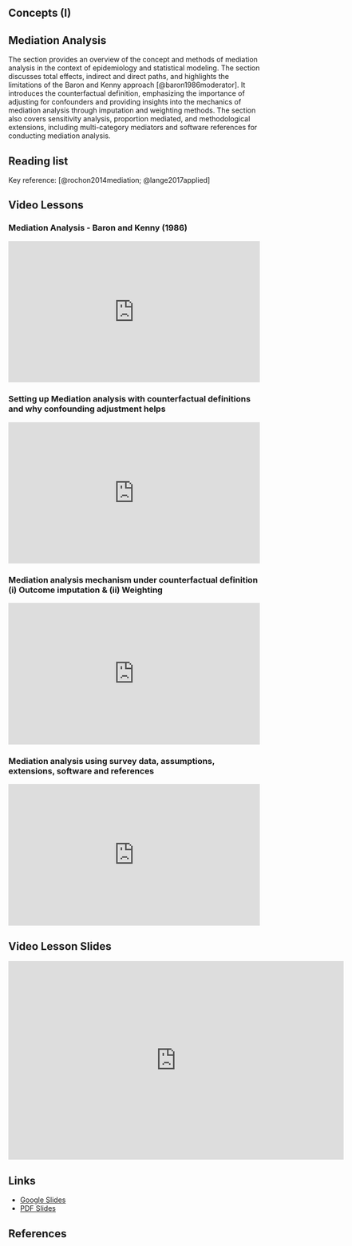 ## Concepts (I) {.unnumbered}

## Mediation Analysis

The section provides an overview of the concept and methods of mediation analysis in the context of epidemiology and statistical modeling. The section discusses total effects, indirect and direct paths, and highlights the limitations of the Baron and Kenny approach [@baron1986moderator]. It introduces the counterfactual definition, emphasizing the importance of adjusting for confounders and providing insights into the mechanics of mediation analysis through imputation and weighting methods. The section also covers sensitivity analysis, proportion mediated, and methodological extensions, including multi-category mediators and software references for conducting mediation analysis.

## Reading list

Key reference: [@rochon2014mediation; @lange2017applied]

## Video Lessons

::: callout-tip
### Mediation Analysis - Baron and Kenny (1986)
:::

::: {style="position: relative; padding-bottom: 56.25%; height: 0; overflow: hidden;"}
<iframe src="https://www.youtube.com/embed/zExuiLx9itY" style="position: absolute; top: 0; left: 0; width: 100%; height: 100%; border:0;" allowfullscreen>

</iframe>
:::

::: callout-tip
### Setting up Mediation analysis with counterfactual definitions and why confounding adjustment helps
:::

::: {style="position: relative; padding-bottom: 56.25%; height: 0; overflow: hidden;"}
<iframe src="https://www.youtube.com/embed/hAkmxp0liAo" style="position: absolute; top: 0; left: 0; width: 100%; height: 100%; border:0;" allowfullscreen>

</iframe>
:::

::: callout-tip
### Mediation analysis mechanism under counterfactual definition (i) Outcome imputation & (ii) Weighting
:::

::: {style="position: relative; padding-bottom: 56.25%; height: 0; overflow: hidden;"}
<iframe src="https://www.youtube.com/embed/OlLNGoO_zss" style="position: absolute; top: 0; left: 0; width: 100%; height: 100%; border:0;" allowfullscreen>

</iframe>
:::

::: callout-tip
### Mediation analysis using survey data, assumptions, extensions, software and references
:::

::: {style="position: relative; padding-bottom: 56.25%; height: 0; overflow: hidden;"}
<iframe src="https://www.youtube.com/embed/jXxyPVFQ8_k" style="position: absolute; top: 0; left: 0; width: 100%; height: 100%; border:0;" allowfullscreen>

</iframe>
:::

## Video Lesson Slides

<iframe src="https://docs.google.com/presentation/d/e/2PACX-1vSvcoHRZlBC73fDQdHDV5vglrXqsSZWNMY1poiheRvB_6OOFyzbTTn1yuQS7RH5E9fNnc-zrVAIvOZ1/embed?start=false&amp;loop=false&amp;delayms=3000" frameborder="0" width="672" height="398" allowfullscreen="true" mozallowfullscreen="true" webkitallowfullscreen="true">

</iframe>

## Links

-   [Google Slides](https://docs.google.com/presentation/d/1unhfe97NuG_yZgz5O_h3dKJIqAkf7Nz_L3098anTShY/edit?usp=sharing)
-   [PDF Slides](slides/Mediation.pdf)

## References
